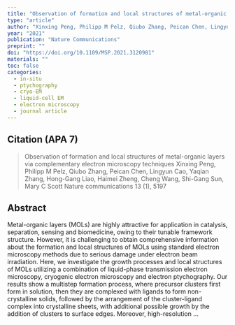 ```yaml
---
title: "Observation of formation and local structures of metal-organic layers via complementary electron microscopy techniques"
type: "article"
author: "Xinxing Peng, Philipp M Pelz, Qiubo Zhang, Peican Chen, Lingyun Cao, Yaqian Zhang, Hong-Gang Liao, Haimei Zheng, Cheng Wang, Shi-Gang Sun, Mary C Scott"
year: "2021"
publication: "Nature Communications"
preprint: ""
doi: "https://doi.org/10.1109/MSP.2021.3120981"
materials: ""
toc: false
categories:
  - in-situ
  - ptychography
  - cryo-EM
  - liquid-cell EM
  - electron microscopy
  - journal article
---
```


## Citation (APA 7)

> Observation of formation and local structures of metal-organic layers via complementary electron microscopy techniques
Xinxing Peng, Philipp M Pelz, Qiubo Zhang, Peican Chen, Lingyun Cao, Yaqian Zhang, Hong-Gang Liao, Haimei Zheng, Cheng Wang, Shi-Gang Sun, Mary C Scott
Nature communications 13 (1), 5197



## Abstract

Metal-organic layers (MOLs) are highly attractive for application in catalysis, separation, sensing and biomedicine, owing to their tunable framework structure. However, it is challenging to obtain comprehensive information about the formation and local structures of MOLs using standard electron microscopy methods due to serious damage under electron beam irradiation. Here, we investigate the growth processes and local structures of MOLs utilizing a combination of liquid-phase transmission electron microscopy, cryogenic electron microscopy and electron ptychography. Our results show a multistep formation process, where precursor clusters first form in solution, then they are complexed with ligands to form non-crystalline solids, followed by the arrangement of the cluster-ligand complex into crystalline sheets, with additional possible growth by the addition of clusters to surface edges. Moreover, high-resolution …



